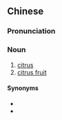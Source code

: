 {{also|柑橘属}}
==Chinese==
{{zh-forms|s=柑橘属|type=21|2=genus}}

===Pronunciation===
{{zh-pron
|m=gānjúshǔ
|cat=n
}}

===Noun===
{{zh-noun}}

# [[citrus]]
# [[citrus fruit]]

====Synonyms====
* {{zh-l|柑橘類}}
* {{zh-l|柑橘}}